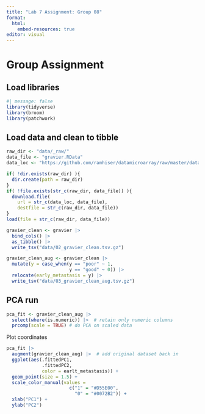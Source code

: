 ```yaml
---
title: "Lab 7 Assignment: Group 08"
format: 
  html:
    embed-resources: true
editor: visual
---
```


# Group Assignment

## Load libraries

```r
#| message: false
library(tidyverse)
library(broom)
library(patchwork)
```

## Load data and clean to tibble

```r
raw_dir <- "data/_raw/"
data_file <- "gravier.RData"
data_loc <- "https://github.com/ramhiser/datamicroarray/raw/master/data/"

if( !dir.exists(raw_dir) ){
  dir.create(path = raw_dir)
}
if( !file.exists(str_c(raw_dir, data_file)) ){
  download.file(
    url = str_c(data_loc, data_file),
    destfile = str_c(raw_dir, data_file))
}
load(file = str_c(raw_dir, data_file))
```

```r
gravier_clean <- gravier |>
  bind_cols() |>
  as_tibble() |> 
  write_tsv("data/02_gravier_clean.tsv.gz")

gravier_clean_aug <- gravier_clean |>
  mutate(y = case_when(y == "poor" ~ 1,
                       y == "good" ~ 0)) |> 
  relocate(early_metastasis = y) |> 
  write_tsv("data/03_gravier_clean_aug.tsv.gz")
```

## PCA run

```r
pca_fit <- gravier_clean_aug |>  
  select(where(is.numeric)) |>  # retain only numeric columns
  prcomp(scale = TRUE) # do PCA on scaled data
```

Plot coordinates

```r
pca_fit |> 
  augment(gravier_clean_aug) |>  # add original dataset back in
  ggplot(aes(.fittedPC1, 
             .fittedPC2, 
             color = earlt_metastasis)) + 
  geom_point(size = 1.5) +
  scale_color_manual(values = 
                       c("1" = "#D55E00", 
                         "0" = "#0072B2")) + 
  xlab("PC1") +
  ylab("PC2")
```
